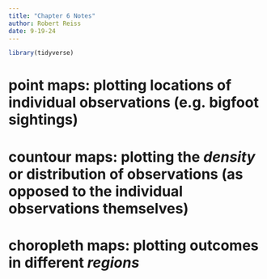 ```yaml
---
title: "Chapter 6 Notes"
author: Robert Reiss
date: 9-19-24
---
```


```r
library(tidyverse)
```

# point maps: plotting locations of individual observations (e.g. bigfoot sightings)

# countour maps: plotting the *density* or distribution of observations (as opposed to the individual observations themselves)

# choropleth maps: plotting outcomes in different *regions*
